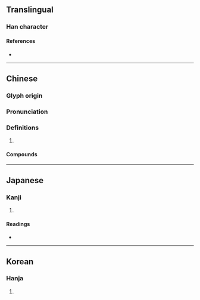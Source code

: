 {{character info}}
==Translingual==

===Han character===
{{Han char|rn=9|rad=人|as=08|sn=10|four=24247|canj=OGCE|ids=⿰亻夌}}

====References====
* {{Han ref|kx=0109.090|dkj=00799|dj=0232.070|hdz=10170.050|uh=5030|ud=20528|bh=D0CD|bd=53453}}

----

==Chinese==
{{zh-forms}}

===Glyph origin===
{{Han etym}}

===Pronunciation===
{{zh-pron
|m=léng
|c=ling4,ling6
|mc=y
|oc=y
|ma=
|cat=
}}

===Definitions===
{{zh-hanzi}}

# {{rfdef|zh}}

====Compounds====
{{zh-der|倰儯|倰僜}}

----

==Japanese==

===Kanji===
{{ja-kanji|grade=|rs=人08}}

# {{rfdef|ja|sort=人08}}

====Readings====
* {{ja-readings|on=りょう,ろう|kun=おかす,あぎむく,ながい}}

----

==Korean==

===Hanja===
{{ko-hanja|hangeul=릉|rv=reung|mr=rŭng}}

# {{rfdef|ko|sort=人08}}